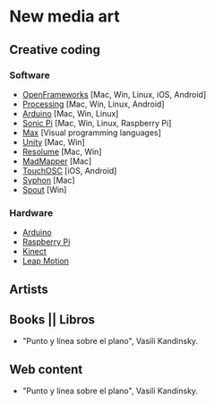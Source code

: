 # New media art

## Creative coding

### Software

- [OpenFrameworks](http://openframeworks.cc/) [Mac, Win, Linux, iOS, Android]
- [Processing](https://processing.org/) [Mac, Win, Linux, Android]
- [Arduino](https://www.arduino.cc/) [Mac, Win, Linux]
- [Sonic Pi](http://sonic-pi.net/) [Mac, Win, Linux, Raspberry Pi]
- [Max](https://cycling74.com/products/max/) [Visual programming languages]
- [Unity](https://unity3d.com/) [Mac, Win]
- [Resolume](https://resolume.com/) [Mac, Win]
- [MadMapper](http://www.madmapper.com/) [Mac]
- [TouchOSC](https://hexler.net/software/touchosc) [iOS, Android]
- [Syphon](http://syphon.v002.info/) [Mac]
- [Spout](http://spout.zeal.co/) [Win]

### Hardware

- [Arduino](https://www.arduino.cc/)
- [Raspberry Pi](https://www.raspberrypi.org/)
- [Kinect](https://developer.microsoft.com/en-us/windows/kinect)
- [Leap Motion](https://www.leapmotion.com/)

## Artists

## Books || Libros

- "Punto y línea sobre el plano", Vasili Kandinsky.

## Web content

- "Punto y línea sobre el plano", Vasili Kandinsky.
